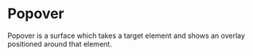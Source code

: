 

<Meta title="Atoms/Popover" component={Popover} />

# Popover

<StoryStatus status="ready" />

Popover is a surface which takes a target element and shows an overlay
positioned around that element.

<Canvas>
  <Story name="Popover">
    <PopoverExample />
  </Story>
</Canvas>

<Props of={Popover} />
